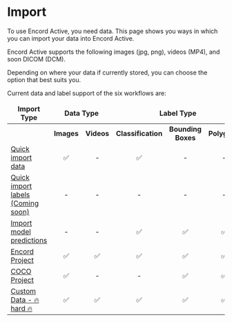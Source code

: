 
# Import

To use Encord Active, you need data.
This page shows you ways in which you can import your data into Encord Active.

Encord Active supports the following images (jpg, png), videos (MP4), and soon DICOM (DCM).

Depending on where your data if currently stored, you can choose the option that best suits you.

Current data and label support of the six workflows are:

<table>
  <thead>
    <tr>
      <td align="center">
        <b>Import Type</b>
      </td>
      <td colspan="2" align="center">
        <b>Data Type</b>
      </td>
      <td colspan="3" align="center">
        <b>Label Type</b>
      </td>
    </tr>
  </thead>
  <tbody>
    <tr>
      <td align="center"></td>
      <td align="center">
        <b>Images</b>
      </td>
      <td align="center">
        <b>Videos</b>
      </td>
      <td align="center">
        <b>Classification</b>
      </td>
      <td align="center">
        <b>Bounding Boxes</b>
      </td>
      <td align="center">
        <b>Polygons</b>
      </td>
    </tr>
      <tr>
      <td>
        <a href="./initialize-from-data-directory">Quick import data</a>
      </td>
      <td align="center">✅</td>
      <td align="center">-</td>
      <td align="center">✅</td>
      <td align="center">-</td>
      <td align="center">-</td>
    </tr>
      <tr>
      <td>
        <a href="./initialize-from-data-directory">Quick import labels (Coming soon)</a>
      </td>
      <td align="center">-</td>
      <td align="center">-</td>
      <td align="center">-</td>
      <td align="center">-</td>
      <td align="center">-</td>
    </tr>
      <tr>
      <td>
        <a href="./import-predictions">Import model predictions</a>
      </td>
      <td align="center">-</td>
      <td align="center">-</td>
      <td align="center">✅</td>
      <td align="center">✅</td>
      <td align="center">✅</td>
    </tr>
    <tr>
      <td>
        <a href="./import-encord-project">Encord Project</a>
      </td>
      <td align="center">✅</td>
      <td align="center">✅</td>
      <td align="center">✅</td>
      <td align="center">✅</td>
      <td align="center">✅</td>
    </tr>
    <tr>
      <td>
        <a href="./import-coco-project">COCO Project</a>
      </td>
      <td align="center">✅</td>
      <td align="center">-</td>
      <td align="center">-</td>
      <td align="center">✅</td>
      <td align="center">✅</td>
    </tr>
    <tr>
      <td>
        <a href="./custom-data-import">Custom Data - 🔥 hard 🔥</a>
      </td>
      <td align="center">✅</td>
      <td align="center">✅</td>
      <td align="center">✅</td>
      <td align="center">✅</td>
      <td align="center">✅</td>
    </tr>
  </tbody>
</table>




<DocCardList />

